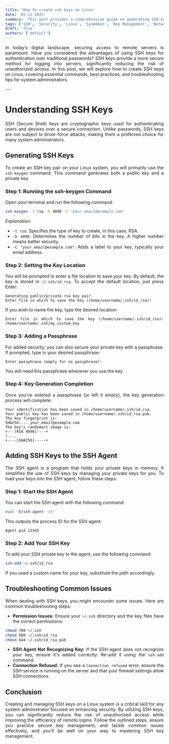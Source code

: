 ```yaml
---
title: 'How to create ssh keys on Linux'
date: '03-12-2025'
summary: 'This post provides a comprehensive guide on generating SSH keys on Linux, enhancing your secure communication and access management practices.'
tags: ['SSH', 'Security', 'Linux', 'SysAdmin', 'Key Management', 'Network Security', 'OpenSSH']
draft: 'true'
authors: ['default']
---
```


<div align="justify">

In today’s digital landscape, securing access to remote servers is paramount. Have you considered the advantages of using SSH keys for authentication over traditional passwords? SSH keys provide a more secure method for logging into servers, significantly reducing the risk of unauthorized access. In this post, we will explore how to create SSH keys on Linux, covering essential commands, best practices, and troubleshooting tips for system administrators.

</div>
---

<div align="justify">

# Understanding SSH Keys
SSH (Secure Shell) keys are cryptographic keys used for authenticating users and devices over a secure connection. Unlike passwords, SSH keys are not subject to brute-force attacks, making them a preferred choice for many system administrators.

## Generating SSH Keys
To create an SSH key pair on your Linux system, you will primarily use the `ssh-keygen` command. This command generates both a public key and a private key.

### Step 1: Running the ssh-keygen Command
Open your terminal and run the following command:
```bash
ssh-keygen -t rsa -b 4096 -C "your_email@example.com"
```
*Explanation:*
- `-t rsa`: Specifies the type of key to create, in this case, RSA.
- `-b 4096`: Determines the number of bits in the key. A higher number means better security.
- `-C "your_email@example.com"`: Adds a label to your key, typically your email address.

### Step 2: Setting the Key Location
You will be prompted to enter a file location to save your key. By default, the key is stored in `~/.ssh/id_rsa`. To accept the default location, just press Enter:
```plaintext
Generating public/private rsa key pair.
Enter file in which to save the key (/home/username/.ssh/id_rsa): 
```
If you wish to name the key, type the desired location:
```plaintext
Enter file in which to save the key (/home/username/.ssh/id_rsa): /home/username/.ssh/my_custom_key
```

### Step 3: Adding a Passphrase
For added security, you can also secure your private key with a passphrase. If prompted, type in your desired passphrase:
```plaintext
Enter passphrase (empty for no passphrase): 
```
You will need this passphrase whenever you use the key.

### Step 4: Key Generation Completion
Once you’ve entered a passphrase (or left it empty), the key generation process will complete:
```plaintext
Your identification has been saved in /home/username/.ssh/id_rsa.
Your public key has been saved in /home/username/.ssh/id_rsa.pub.
The key fingerprint is:
SHA256:... your_email@example.com
The key's randomart image is:
+---[RSA 4096]----+
|....
+----[SHA256]-----+
```

## Adding SSH Keys to the SSH Agent
The SSH agent is a program that holds your private keys in memory. It simplifies the use of SSH keys by managing your private keys for you. To load your keys into the SSH agent, follow these steps:

### Step 1: Start the SSH Agent
You can start the SSH agent with the following command:
```bash
eval "$(ssh-agent -s)"
```
This outputs the process ID for the SSH agent:
```plaintext
Agent pid 12345
```

### Step 2: Add Your SSH Key
To add your SSH private key to the agent, use the following command:
```bash
ssh-add ~/.ssh/id_rsa
```
If you used a custom name for your key, substitute the path accordingly.

## Troubleshooting Common Issues
When dealing with SSH keys, you might encounter some issues. Here are common troubleshooting steps:

- **Permission Issues:** Ensure your `~/.ssh` directory and the key files have the correct permissions:
```bash
chmod 700 ~/.ssh
chmod 600 ~/.ssh/id_rsa
chmod 644 ~/.ssh/id_rsa.pub
```
- **SSH Agent Not Recognizing Key:** If the SSH agent does not recognize your key, ensure it's added correctly. Re-add it using the `ssh-add` command.
- **Connection Refused:** If you see a `Connection refused` error, ensure the SSH service is running on the server and that your firewall settings allow SSH connections.

## Conclusion
Creating and managing SSH keys on a Linux system is a critical skill for any system administrator focused on enhancing security. By utilizing SSH keys, you can significantly reduce the risk of unauthorized access while improving the efficiency of remote logins. Follow the outlined steps, ensure you practice secure key management, and tackle common issues effectively, and you’ll be well on your way to mastering SSH key management.

</div>